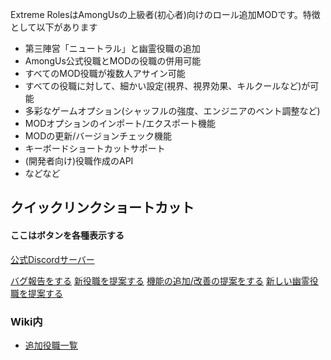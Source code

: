 Extreme RolesはAmongUsの上級者(初心者)向けのロール追加MODです。特徴として以下があります

- 第三陣営「ニュートラル」と幽霊役職の追加
- AmongUs公式役職とMODの役職の併用可能
- すべてのMOD役職が複数人アサイン可能
- すべての役職に対して、細かい設定(視界、視界効果、キルクールなど)が可能
- 多彩なゲームオプション(シャッフルの強度、エンジニアのベント調整など)
- MODオプションのインポート/エクスポート機能
- MODの更新/バージョンチェック機能
- キーボードショートカットサポート
- (開発者向け)役職作成のAPI
- などなど


## クイックリンクショートカット

#### ここはボタンを各種表示する

[公式Discordサーバー](https://discord.gg/UzJcfBYcyS)


[バグ報告をする](https://github.com/yukieiji/ExtremeRoles/issues/new?assignees=&labels=%E3%83%90%E3%82%B0%2FBug%2C%E6%9C%AA%E7%A2%BA%E8%AA%8D%2FUnconfirmed&projects=&template=bugReport.yml&title=%E3%83%90%E3%82%B0%E3%81%AE%E5%86%85%E5%AE%B9%E3%82%92%E4%B8%80%E8%A8%80%E3%81%A7%2FThe+bug+in+a+nutshell)
[新役職を提案する](https://github.com/yukieiji/ExtremeRoles/issues/new?assignees=&labels=%E6%96%B0%E5%BD%B9%E8%81%B7%2FNew+Role%2C%E6%8F%90%E6%A1%88%2FSuggestion%2C%E6%9C%AA%E7%A2%BA%E8%AA%8D%2FUnconfirmed&projects=&template=roleRequest.yml&title=%5B%E9%99%A3%E5%96%B6%2FTeam%5D+%3A+%E5%BD%B9%E8%81%B7%E5%90%8D%2FRoleName+%28%E3%81%93%E3%81%AE%E3%82%AB%E3%83%83%E3%82%B3%E5%86%85%E3%81%AB%E4%BB%BB%E6%84%8F%E3%81%A7%E5%BD%B9%E8%81%B7%E3%81%AE%E8%AA%AC%E6%98%8E%E3%82%921%E6%96%87%E3%81%A7%29)
[機能の追加/改善の提案をする](https://github.com/yukieiji/ExtremeRoles/issues/new?assignees=&labels=%E6%A9%9F%E8%83%BD%E6%8B%A1%E5%BC%B5%2FEnhancement%2C+%E6%8F%90%E6%A1%88%2FSuggestion%2C+%E6%9C%AA%E7%A2%BA%E8%AA%8D%2FUnconfirmed&projects=&template=suggestion.md&title=%E6%A9%9F%E8%83%BD%E5%86%85%E5%AE%B9%E3%82%92%E4%B8%80%E8%A8%80%E3%81%A7%2FThe+Feature+in+a+nutshell)
[新しい幽霊役職を提案する](https://github.com/yukieiji/ExtremeRoles/issues/new?assignees=&labels=%E6%96%B0%E5%B9%BD%E9%9C%8A%E5%BD%B9%E8%81%B7%2FNew+Ghost+Role%2C%E6%8F%90%E6%A1%88%2FSuggestion%2C%E6%9C%AA%E7%A2%BA%E8%AA%8D%2FUnconfirmed&projects=&template=ghostRoleRequest.yml&title=%5B%E9%99%A3%E5%96%B6%2FTeam%5D+%3A+%E5%B9%BD%E9%9C%8A%E5%BD%B9%E8%81%B7%E5%90%8D%2FRoleName+%28%E3%81%93%E3%81%AE%E3%82%AB%E3%83%83%E3%82%B3%E5%86%85%E3%81%AB%E4%BB%BB%E6%84%8F%E3%81%A7%E5%BD%B9%E8%81%B7%E3%81%AE%E8%AA%AC%E6%98%8E%E3%82%921%E6%96%87%E3%81%A7%29)

### Wiki内
- [追加役職一覧](https://yukieiji.github.io/ExtremeRoles.Docs/docs/%E8%BF%BD%E5%8A%A0%E5%BD%B9%E8%81%B7/%E8%BF%BD%E5%8A%A0%E5%BD%B9%E8%81%B7.html)